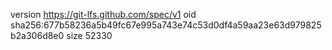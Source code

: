 version https://git-lfs.github.com/spec/v1
oid sha256:677b58236a5b49fc67e995a743e74c53d0df4a59aa23e63d979825b2a306d8e0
size 52330
